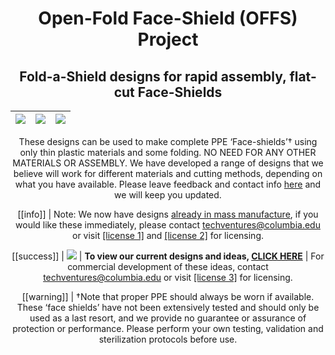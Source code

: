 
<Header
  title="Open-Fold Face-Shield (OFFS) Project"
  description="These designs can be used to make complete PPE ‘Face-shields’ using only thin plastic materials and some folding."
/>

# Open-Fold Face-Shield (OFFS) Project

## Fold-a-Shield designs for rapid assembly, flat-cut Face-Shields

| ![](img/offs/strap_drawing.jpg) | ![](img/offs/middle.png) | ![](img/offs/roll_drawing.jpg) |
| ------------------------------- | ------------------------ | ------------------------------ |


These designs can be used to make complete PPE ‘Face-shields’† using only thin plastic materials and some folding. NO NEED FOR ANY OTHER MATERIALS OR ASSEMBLY. We have developed a range of designs that we believe will work for different materials and cutting methods, depending on what you have available.
Please leave feedback and contact info [here](https://docs.google.com/forms/d/e/1FAIpQLSehnuqDRV92HEEATVYcyxN5KKifcVe6o2ovSH7g0rzPuOLKtw/viewform?usp=sf_link) and we will keep you updated.

[[info]]
| Note: We now have designs [already in mass manufacture](https://drive.google.com/open?id=1zaQPCFseZ_NO2F3Dj2H9e0JHe5HN-i5q), if you would like these immediately, please contact [techventures@columbia.edu](mailto:techventures@columbia.edu) or visit [\[license 1\]](http://innovation.columbia.edu/technologies/CU20295) and [\[license 2\]](http://innovation.columbia.edu/technologies/CU20296) for licensing.

[[success]]
| ![](img/offs/OpenFold_FaceShield_DesignA.jpg)
| **To view our current designs and ideas, [CLICK HERE](https://docs.google.com/document/d/1xR156kRXcCUCZUcy8NOOBMHXp29ty_vXM1YZnlErDgI/edit?usp=sharing)**
| For commercial development of these ideas, contact [techventures@columbia.edu](mailto:techventures@columbia.edu) or visit [\[license 3\]](http://innovation.columbia.edu/technologies/CU20297) for licensing.

[[warning]]
| †Note that proper PPE should always be worn if available. These ‘face shields’ have not been extensively tested and should only be used as a last resort, and we provide no guarantee or assurance of protection or performance. Please perform your own testing, validation and sterilization protocols before use.

